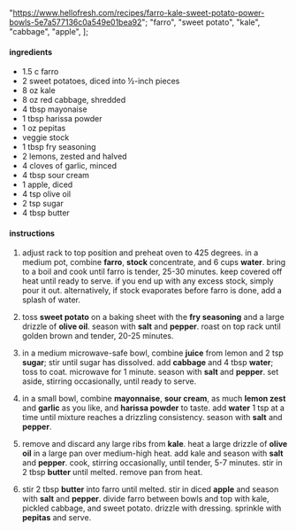   "https://www.hellofresh.com/recipes/farro-kale-sweet-potato-power-bowls-5e7a577136c0a549e01bea92";
  "farro",
  "sweet potato",
  "kale",
  "cabbage",
  "apple",
];

#### ingredients

- 1.5 c farro
- 2 sweet potatoes, diced into ½-inch pieces
- 8 oz kale
- 8 oz red cabbage, shredded
- 4 tbsp mayonaise
- 1 tbsp harissa powder
- 1 oz pepitas
- veggie stock
- 1 tbsp fry seasoning
- 2 lemons, zested and halved
- 4 cloves of garlic, minced
- 4 tbsp sour cream
- 1 apple, diced
- 4 tsp olive oil
- 2 tsp sugar
- 4 tbsp butter

#### instructions

1. adjust rack to top position and preheat oven to 425 degrees. in a medium pot, combine **farro**, **stock** concentrate, and 6 cups **water**. bring to a boil and cook until farro is tender, 25-30 minutes. keep covered off heat until ready to serve. if you end up with any excess stock, simply pour it out. alternatively, if stock evaporates before farro is done, add a splash of water.

2. toss **sweet potato** on a baking sheet with the **fry seasoning** and a large drizzle of **olive oil**. season with **salt** and **pepper**. roast on top rack until golden brown and tender, 20-25 minutes.

3. in a medium microwave-safe bowl, combine **juice** from lemon and 2 tsp **sugar**; stir until sugar has dissolved. add **cabbage** and 4 tbsp **water**; toss to coat. microwave for 1 minute. season with **salt** and **pepper**. set aside, stirring occasionally, until ready to serve.

4. in a small bowl, combine **mayonnaise**, **sour cream**, as much **lemon zest** and **garlic** as you like, and **harissa powder** to taste. add **water** 1 tsp at a time until mixture reaches a drizzling consistency. season with **salt** and **pepper**.

5. remove and discard any large ribs from **kale**. heat a large drizzle of **olive oil** in a large pan over medium-high heat. add kale and season with **salt** and **pepper**. cook, stirring occasionally, until tender, 5-7 minutes. stir in 2 tbsp **butter** until melted. remove pan from heat.

6. stir 2 tbsp **butter** into farro until melted. stir in diced **apple** and season with **salt** and **pepper**. divide farro between bowls and top with kale, pickled cabbage, and sweet potato. drizzle with dressing. sprinkle with **pepitas** and serve.
